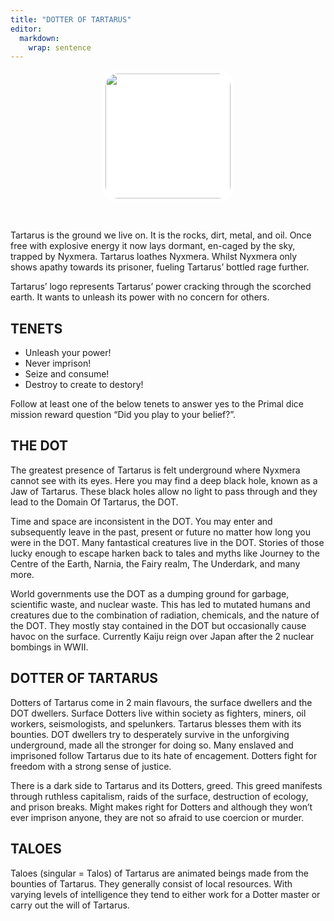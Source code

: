 ```yaml
---
title: "DOTTER OF TARTARUS"
editor: 
  markdown: 
    wrap: sentence
---
```


<center>
![](images/Tartarus.png){style="width:200px; background:white; border-radius:25px; border:white 5px solid"}
</center>

<br>

Tartarus is the ground we live on.
It is the rocks, dirt, metal, and oil.
Once free with explosive energy it now lays dormant, en-caged by the sky, trapped by Nyxmera.
Tartarus loathes Nyxmera.
Whilst Nyxmera only shows apathy towards its prisoner, fueling Tartarus’ bottled rage further.

Tartarus’ logo represents Tartarus' power cracking through the scorched earth.
It wants to unleash its power with no concern for others.

## TENETS

- Unleash your power!
- Never imprison!
- Seize and consume!
- Destroy to create to destory!

Follow at least one of the below tenets to answer yes to the Primal dice mission reward question "Did you play to your belief?".

## **THE DOT**

The greatest presence of Tartarus is felt underground where Nyxmera cannot see with its eyes.
Here you may find a deep black hole, known as a Jaw of Tartarus.
These black holes allow no light to pass through and they lead to the Domain Of Tartarus, the DOT.

Time and space are inconsistent in the DOT.
You may enter and subsequently leave in the past, present or future no matter how long you were in the DOT.
Many fantastical creatures live in the DOT.
Stories of those lucky enough to escape harken back to tales and myths like Journey to the Centre of the Earth, Narnia, the Fairy realm, The Underdark, and many more.

World governments use the DOT as a dumping ground for garbage, scientific waste, and nuclear waste.
This has led to mutated humans and creatures due to the combination of radiation, chemicals, and the nature of the DOT.
They mostly stay contained in the DOT but occasionally cause havoc on the surface.
Currently Kaiju reign over Japan after the 2 nuclear bombings in WWII.

## **DOTTER OF TARTARUS**

Dotters of Tartarus come in 2 main flavours, the surface dwellers and the DOT dwellers.
Surface Dotters live within society as fighters, miners, oil workers, seismologists, and spelunkers.
Tartarus blesses them with its bounties.
DOT dwellers try to desperately survive in the unforgiving underground, made all the stronger for doing so.
Many enslaved and imprisoned follow Tartarus due to its hate of encagement.
Dotters fight for freedom with a strong sense of justice.

There is a dark side to Tartarus and its Dotters, greed.
This greed manifests through ruthless capitalism, raids of the surface, destruction of ecology, and prison breaks.
Might makes right for Dotters and although they won’t ever imprison anyone, they are not so afraid to use coercion or murder.

## **TALOES**

Taloes (singular = Talos) of Tartarus are animated beings made from the bounties of Tartarus.
They generally consist of local resources.
With varying levels of intelligence they tend to either work for a Dotter master or carry out the will of Tartarus.

